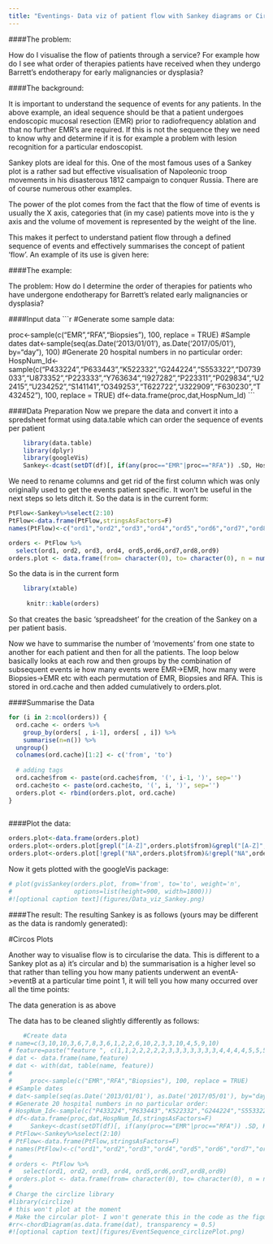 ```yaml
---
title: "Eventings- Data viz of patient flow with Sankey diagrams or Circos plots"
---
```



####The problem:

How do I visualise the flow of patients through a service? For example how do I see what order of therapies patients have received when they undergo Barrett's endotherapy for early malignancies or dysplasia?

####The background:

It is important to understand the sequence of events for any patients. In the above example, an ideal sequence should be that a patient undergoes endoscopic mucosal resection (EMR) prior to radiofrequency ablation and that no further EMR's are required. If this is not the sequence they we need to know why and determine if it is for example a problem with lesion recognition for a particular endoscopist.

Sankey plots are ideal for this. One of the most famous uses of a Sankey plot is a rather sad but effective visualisation of Napoleonic troop movements in his disasterous 1812 campaign to conquer Russia. There are of course numerous other examples.

The power of the plot comes from the fact that the flow of time of events is usually the X axis, categories that (in my case) patients move into is the y axis and the volume of movement is represented by the weight of the line.

This makes it perfect to understand patient flow through a defined sequence of events and effectively summarises the concept of patient 'flow'. An example of its use is given here:

####The example:

The problem: How do I determine the order of therapies for patients who have undergone endotherapy for Barrett's related early malignancies or dysplasia?

####Input data
    ```r

    #Generate some sample data:

proc<-sample(c("EMR","RFA","Biopsies"), 100, replace = TRUE)
#Sample dates
dat<-sample(seq(as.Date('2013/01/01'), as.Date('2017/05/01'), by="day"), 100)
#Generate 20 hospital numbers in no particular order:
HospNum_Id<-sample(c("P433224","P633443","K522332","G244224","S553322","D0739033","U873352","P223333","Y763634","I927282","P223311","P029834","U22415","U234252","S141141","O349253","T622722","J322909","F630230","T432452"), 100, replace = TRUE)
df<-data.frame(proc,dat,HospNum_Id)
    ```


####Data Preparation
Now we prepare the data and convert it into a spredsheet format using data.table which can order the sequence of events per patient


```r
    library(data.table)
    library(dplyr)
    library(googleVis)
    Sankey<-dcast(setDT(df)[, if(any(proc=="EMR"|proc=="RFA")) .SD, HospNum_Id], HospNum_Id~rowid(HospNum_Id), value.var ="proc")
```

We need to rename columns and get rid of the first column which was only originally used to get the events patient specific. It won't be useful in the next steps so lets ditch it. So the data is in the current form:

```r
PtFlow<-Sankey%>%select(2:10)
PtFlow<-data.frame(PtFlow,stringsAsFactors=F)
names(PtFlow)<-c("ord1","ord2","ord3","ord4","ord5","ord6","ord7","ord8","ord9")

orders <- PtFlow %>%
  select(ord1, ord2, ord3, ord4, ord5,ord6,ord7,ord8,ord9)
orders.plot <- data.frame(from= character(0), to= character(0), n = numeric(0))
```   


So the data is in the current form

```r
    library(xtable)
    
     knitr::kable(orders)

``` 



So that creates the basic 'spreadsheet' for the creation of the Sankey on a per patient basis.

Now we have to summarise the number of 'movements' from one state to another for each patient and then for all the patients. The loop below basically looks at each row and then groups by the combination of subsequent events 
ie how many events were EMR->EMR, how many were Biopsies->EMR etc with each permutation of EMR, Biopsies and RFA. 
This is stored in ord.cache and then added cumulatively to orders.plot.

####Summarise the Data

```r
for (i in 2:ncol(orders)) {
  ord.cache <- orders %>%
    group_by(orders[ , i-1], orders[ , i]) %>%
    summarise(n=n()) %>%
  ungroup()
  colnames(ord.cache)[1:2] <- c('from', 'to') 
  
  # adding tags
  ord.cache$from <- paste(ord.cache$from, '(', i-1, ')', sep='')
  ord.cache$to <- paste(ord.cache$to, '(', i, ')', sep='') 
  orders.plot <- rbind(orders.plot, ord.cache) 
}
    
```    


####Plot the data:

```r
orders.plot<-data.frame(orders.plot)
orders.plot<-orders.plot[grepl("[A-Z]",orders.plot$from)&grepl("[A-Z]",orders.plot$to), ]
orders.plot<-orders.plot[!grepl("NA",orders.plot$from)&!grepl("NA",orders.plot$to), ]
```   
   
   
Now it gets plotted with the googleVis package:
   
```r
# plot(gvisSankey(orders.plot, from='from', to='to', weight='n',
#                 options=list(height=900, width=1800)))
#![optional caption text](figures/Data_viz_Sankey.png)
```

####The result:
The resulting Sankey is as follows (yours may be different as the data is randomly generated):



#Circos Plots

Another way to visualise flow is to circularise the data. This is different to a Sankey plot as a) it's circular and b) the summarisation is a higher level so that rather than telling you how many patients underwent an eventA->eventB at a particular time point 1, it will tell you how many occurred over all the time points:

The data generation is as above

The data has to be cleaned slightly differently as follows:

```r
    #Create data
# name=c(3,10,10,3,6,7,8,3,6,1,2,2,6,10,2,3,3,10,4,5,9,10)
# feature=paste("feature ", c(1,1,2,2,2,2,2,3,3,3,3,3,3,3,4,4,4,4,5,5,5,5) , sep="")
# dat <- data.frame(name,feature)
# dat <- with(dat, table(name, feature))
#     
#     proc<-sample(c("EMR","RFA","Biopsies"), 100, replace = TRUE)
# #Sample dates
# dat<-sample(seq(as.Date('2013/01/01'), as.Date('2017/05/01'), by="day"), 100)
# #Generate 20 hospital numbers in no particular order:
# HospNum_Id<-sample(c("P433224","P633443","K522332","G244224","S553322","D0739033","U873352","P223333","Y763634","I927282","P223311","P029834","U22415","U234252","S141141","O349253","T622722","J322909","F630230","T432452"), 100, replace = TRUE)
# df<-data.frame(proc,dat,HospNum_Id,stringsAsFactors=F)
#     Sankey<-dcast(setDT(df)[, if(any(proc=="EMR"|proc=="RFA")) .SD, HospNum_Id], HospNum_Id~rowid(HospNum_Id), value.var ="proc")
# PtFlow<-Sankey%>%select(2:10)
# PtFlow<-data.frame(PtFlow,stringsAsFactors=F)
# names(PtFlow)<-c("ord1","ord2","ord3","ord4","ord5","ord6","ord7","ord8","ord9")
# 
# orders <- PtFlow %>%
#   select(ord1, ord2, ord3, ord4, ord5,ord6,ord7,ord8,ord9)
# orders.plot <- data.frame(from= character(0), to= character(0), n = numeric(0))
#     
# Charge the circlize library
#library(circlize)
# this won't plot at the moment
# Make the circular plot- I won't generate this in the code as the figure is below
#rr<-chordDiagram(as.data.frame(dat), transparency = 0.5)
#![optional caption text](figures/EventSequence_circlizePlot.png)
```


    